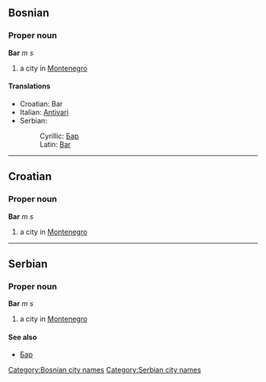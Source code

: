 ==Bosnian==
===Proper noun===
'''Bar''' ''m s''
#a city in [[Montenegro]]
====Translations====
*Croatian: Bar
*Italian: [[Antivari]]
*Serbian:
*:Cyrillic: [[Бар]]
*:Latin: [[Bar#Serbian|Bar]]
[[Category:Bosnian city names]]

----

==Croatian==
===Proper noun===
'''Bar''' ''m s''
#a city in [[Montenegro]]

----

==Serbian==
===Proper noun===
'''Bar''' ''m s''
#a city in [[Montenegro]]
====See also====
*[[Бар]]
[[Category:Serbian city names]]